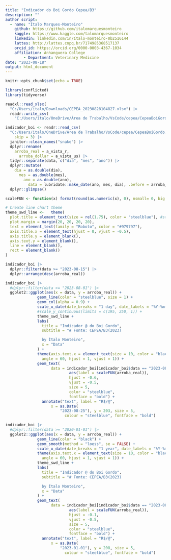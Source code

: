 ```yaml
---
title: "Indicador do Boi Gordo Cepea/B3"
description: ""
author script: 
  - name: "Ítalo Marques-Monteiro"
    github: https://github.com/italomarquesmonteiro
    kaggle: https://www.kaggle.com/talomarquesmonteiro
    linkedin: linkedin.com/in/ítalo-monteiro-0b2516144
    lattes: http://lattes.cnpq.br/7174985368517137
    orcid_id: https://orcid.org/0000-0003-4367-1034
    affiliation: Anhanguera College  
        - Department: Veterinary Medicine
date: "2023-08-18"
output: html_document
---
```

```r
knitr::opts_chunk$set(echo = TRUE)
```


```r
library(conflicted)
library(tidyverse)
```

```r
readxl::read_xlsx(
  "C:/Users/italo/Downloads/CEPEA_20230828104827.xlsx") |>
  readr::write_csv(
    "C:/Users/italo/OneDrive/Área de Trabalho/VsCode/cepea/CepeaBoiGordo.csv")
```


```r
indicador_boi <- readr::read_csv(
  "C:/Users/italo/OneDrive/Área de Trabalho/VsCode/cepea/CepeaBoiGordo.csv",
    skip = 3) |>
  janitor::clean_names("snake") |>
  dplyr::rename(
    arroba_real = a_vista_r,
      arroba_dollar = a_vista_us) |>
  tidyr::separate(data, c("dia", "mes", "ano")) |>
  dplyr::mutate(
    dia = as.double(dia),
      mes = as.double(mes),
        ano = as.double(ano),
          data = lubridate::make_date(ano, mes, dia), .before = arroba_real) |>
  dplyr::glimpse()
```


```r
scaleFUN <- function(x) format(round(as.numeric(x), 0), nsmall= 0, big.mark = ",")

# Create line chart theme
theme_swd_line <-   theme(
  plot.title = element_text(size = rel(1.75), color = "steelblue"), #steelblue
  plot.margin = margin(20, 20, 20, 20),
  text = element_text(family = "Roboto", color = "#979797"),
  axis.title.x = element_text(hjust = 0, vjust = -0.5),
  axis.title.y = element_blank(),
  axis.text.y = element_blank(),
  line = element_blank(),
  rect = element_blank()
)
```

```r
indicador_boi |>
  dplyr::filter(data >= "2023-08-15") |>
  dplyr::arrange(desc(arroba_real))
```


```r
indicador_boi |>
  #dplyr::filter(data >= "2023-08-01") |>
  ggplot2::ggplot(aes(x = data, y = arroba_real)) +
              geom_line(color = "steelblue", size = 1) +
              geom_col(alpha = 0.9) +
              scale_x_date(date_breaks = "1 day", date_labels = "%Y-%m-%d") +
              #scale_y_continuous(limits = c(195, 250, 1)) +
              theme_swd_line +
              labs(
                title = "Indicador @ do Boi Gordo",
                subtitle = "# Fonte: CEPEA/B3(2023)

                by Ítalo Monteiro",
                x = "Data"
              ) +
              theme(axis.text.x = element_text(size = 10, color = "black",
                angle = 60, hjust = 1, vjust = 1)) +
              geom_text(
                    data = indicador_boi[indicador_boi$data == "2023-08-25", ],
                            aes(label = scaleFUN(arroba_real)),
                            hjust = -0.6,
                            vjust = -0.5,
                            size = 5,
                            color = "steelblue",
                            fontface = "bold") +
                annotate("text", label = "R$/@",
                    x = as.Date(
                        "2023-08-25"), y = 203, size = 5,
                          colour = "steelblue", fontface = "bold")
```
```r
indicador_boi |>
  #dplyr::filter(data >= "2020-01-01") |>
  ggplot2::ggplot(aes(x = data, y = arroba_real)) +
              geom_line(color = "black") +
              geom_smooth(method = "loess", se = FALSE) +
              scale_x_date(date_breaks = "1 year", date_labels = "%Y-%m-%d") +
              theme(axis.text.x = element_text(size = 10, color = "black",
                angle = 60, hjust = 1, vjust = 1)) +
              theme_swd_line +
              labs(
                title = "Indicador @ do Boi Gordo",
                subtitle = "# Fonte: CEPEA/B3(2023)

                by Ítalo Monteiro",
                x = "Data"
              ) +
              geom_text(
                    data = indicador_boi[indicador_boi$data == "2023-08-25", ],
                            aes(label = scaleFUN(arroba_real)),
                            hjust = -0.1,
                            vjust = -0.5,
                            size = 5,
                            color = "steelblue",
                            fontface = "bold") +
                annotate("text", label = "R$/@",
                    x = as.Date(
                        "2023-01-01"), y = 208, size = 5,
                          colour = "steelblue", fontface = "bold")
```